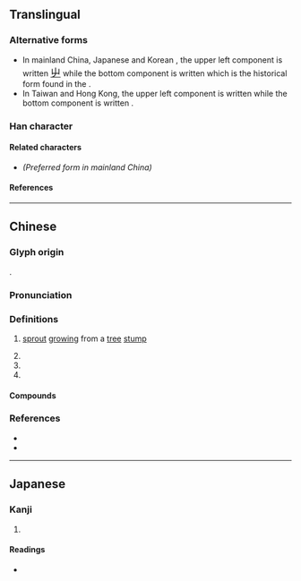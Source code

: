 {{also|蘖}}
{{character info}}
==Translingual==

===Alternative forms===
* In mainland China, Japanese {{w|kanji}} and Korean {{w|hanja}}, the upper left component is written <font size=4, lang=ja>[[屮#Translingual|屮]]</font> while the bottom component is written {{l|mul|木}} which is the historical form found in the {{w|Kangxi dictionary}}.
* In Taiwan and Hong Kong, the upper left component is written {{l|mul|山}} while the bottom component is written {{l|mul|𣎳}}.

===Han character===
{{Han char|rn=75|rad=木|as=16|sn=20|four=44904|canj=UJD|ids=⿱辥木(GJK),⿱⿰𡶫辛𣎳(HT)}}

====Related characters====
* {{l|mul|[[蘖]]}} ''(Preferred form in mainland China)''

====References====
{{Han ref|kx=0561.330|dkj=15863|dj=0950.210|hdz=21318.110|uh=6AF1}}

----

==Chinese==
{{zh-forms|s=蘖|t2=蘖|alt=𣎴-ancient form,枿,㮆,𣖂,𢮡,𣔏,𣕀,𣠌,𣡌,⿱艹乜-second&#45;round simplified}} <!-- Refer http://dict.variants.moe.edu.tw/variants/rbt/word_attribute.rbt?educode=B01897 -->

===Glyph origin===
{{Han etym}}
{{Han compound|辥|木|c1=p|c2=s|t2=wood; tree|ls=psc}}.

===Pronunciation===
{{zh-pron
|m=niè
|c=jit6,jip6
|c_note=jit6 - colloquial; jip6 - variant
|mc=y
|oc=y
|ma=
|cat=n
}}

===Definitions===
{{zh-hanzi}}

# {{zh-alt-lb|蘖}} [[sprout]] [[grow]]ing from a [[tree]] [[stump]]
# {{zh-alt-form|蠥}} <!-- Refer 《漢語大字典》 -->
# {{zh-alt-form|孽}}
# {{surname|zh}} <!-- 《廣韻·入聲·薛韻》 -->

====Compounds====
{{zh-der|櫱枝|分櫱|牙櫱|由櫱|冰櫱|萌櫱|酒醴麴櫱}}

===References===
* {{R:yue:Hanzi}}
* {{R:twedu|B01897}}

----

==Japanese==

===Kanji===
{{ja-kanji|grade=|rs=木16}}

# {{rfdef|ja|sort=木16}}

====Readings====
* {{ja-readings
|on=げつ, げち, がつ, がち
|kun=ひこばえ
}}